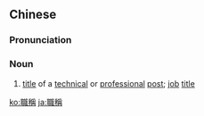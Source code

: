 {{also|职称}}
==Chinese==
{{zh-forms|s=职称}}

===Pronunciation===
{{zh-pron
|m=zhíchēng
|c=zik1 cing1
|mn=chit-chheng
|cat=n
}}

===Noun===
{{zh-noun}}

# [[title]] of a [[technical]] or [[professional]] [[post]]; [[job]] [[title]]
#: {{zh-x|初級 職稱|junior '''position'''}}

{{zh-cat|Advanced}}

[[ko:職稱]]
[[ja:職稱]]